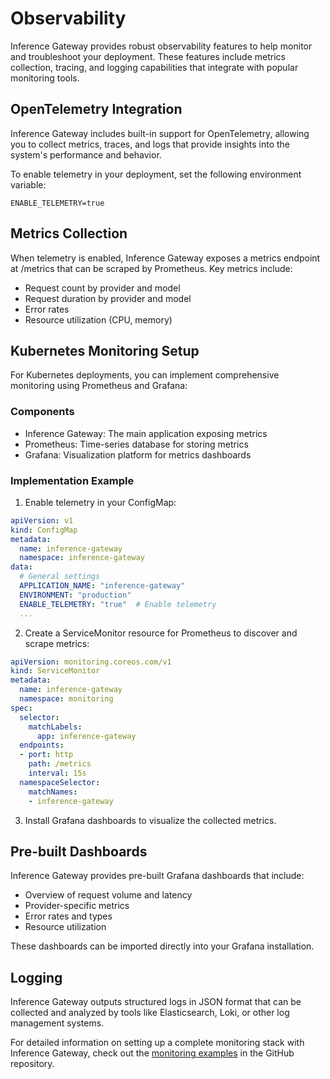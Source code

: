 # Observability

Inference Gateway provides robust observability features to help monitor and troubleshoot your deployment. These features include metrics collection, tracing, and logging capabilities that integrate with popular monitoring tools.

## OpenTelemetry Integration

Inference Gateway includes built-in support for OpenTelemetry, allowing you to collect metrics, traces, and logs that provide insights into the system's performance and behavior.

To enable telemetry in your deployment, set the following environment variable:

```
ENABLE_TELEMETRY=true
```

## Metrics Collection

When telemetry is enabled, Inference Gateway exposes a metrics endpoint at /metrics that can be scraped by Prometheus. Key metrics include:

- Request count by provider and model
- Request duration by provider and model
- Error rates
- Resource utilization (CPU, memory)

## Kubernetes Monitoring Setup

For Kubernetes deployments, you can implement comprehensive monitoring using Prometheus and Grafana:

### Components

- Inference Gateway: The main application exposing metrics
- Prometheus: Time-series database for storing metrics
- Grafana: Visualization platform for metrics dashboards

### Implementation Example

1. Enable telemetry in your ConfigMap:

```yaml
apiVersion: v1
kind: ConfigMap
metadata:
  name: inference-gateway
  namespace: inference-gateway
data:
  # General settings
  APPLICATION_NAME: "inference-gateway"
  ENVIRONMENT: "production"
  ENABLE_TELEMETRY: "true"  # Enable telemetry
  ...
```

2. Create a ServiceMonitor resource for Prometheus to discover and scrape metrics:

```yaml
apiVersion: monitoring.coreos.com/v1
kind: ServiceMonitor
metadata:
  name: inference-gateway
  namespace: monitoring
spec:
  selector:
    matchLabels:
      app: inference-gateway
  endpoints:
  - port: http
    path: /metrics
    interval: 15s
  namespaceSelector:
    matchNames:
    - inference-gateway
```

3. Install Grafana dashboards to visualize the collected metrics.

## Pre-built Dashboards

Inference Gateway provides pre-built Grafana dashboards that include:

- Overview of request volume and latency
- Provider-specific metrics
- Error rates and types
- Resource utilization

These dashboards can be imported directly into your Grafana installation.

## Logging

Inference Gateway outputs structured logs in JSON format that can be collected and analyzed by tools like Elasticsearch, Loki, or other log management systems.

For detailed information on setting up a complete monitoring stack with Inference Gateway, check out the [monitoring examples](https://github.com/inference-gateway/inference-gateway/tree/main/examples/kubernetes/monitoring) in the GitHub repository.
